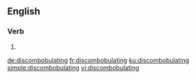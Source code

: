 ==English==

===Verb===
{{head|en|present participle}}

# {{present participle of|discombobulate|lang=en|nocat=1}}

[[de:discombobulating]]
[[fr:discombobulating]]
[[ku:discombobulating]]
[[simple:discombobulating]]
[[vi:discombobulating]]